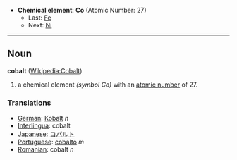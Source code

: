 *'''Chemical element''': '''Co''' (Atomic Number: 27)
**Last: [[Iron|Fe]]
**Next: [[Nickel|Ni]]
----
== Noun ==
'''cobalt''' ([[en:Cobalt|Wikipedia:Cobalt]])

# a chemical element ''(symbol Co)'' with an [[atomic number]] of 27.

===Translations===
*[[German]]: [[Kobalt]] ''n''
*[[Interlingua]]: cobalt
*[[Japanese]]: [[コバルト]]
*[[Portuguese]]: [[cobalto]] ''m''
*[[Romanian]]: cobalt ''n''